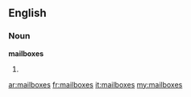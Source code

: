 ==English==
===Noun===
'''mailboxes'''
# {{plural of|[[mailbox]]}}

[[ar:mailboxes]]
[[fr:mailboxes]]
[[it:mailboxes]]
[[my:mailboxes]]